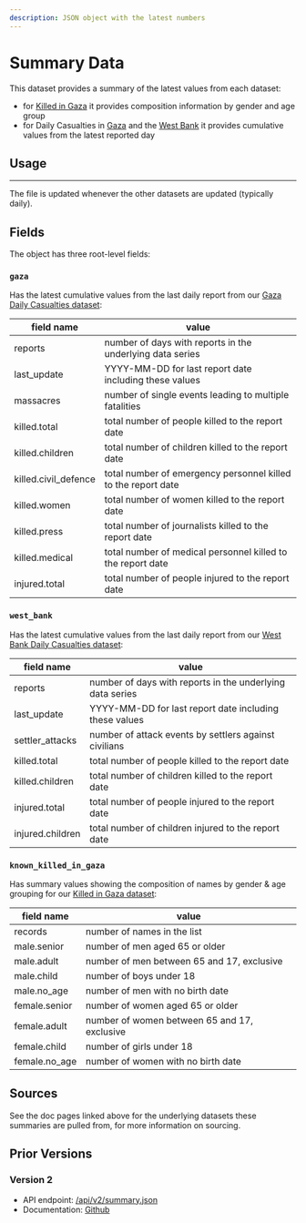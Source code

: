 ```yaml
---
description: JSON object with the latest numbers
---
```


# Summary Data

This dataset provides a summary of the latest values from each dataset:

- for [Killed in Gaza](/docs/killed-in-gaza) it provides composition information by gender and age group
- for Daily Casualties in [Gaza](/docs/casualties-daily) and the [West Bank](/docs/casualties-daily-west-bank) it provides cumulative values from the latest reported day

## Usage


<JSONFileLinks resource="Summary_V3" />

---

The file is updated whenever the other datasets are updated (typically daily).

## Fields

The object has three root-level fields:

### `gaza`

Has the latest cumulative values from the last daily report from our [Gaza Daily Casualties dataset](/docs/casualties-daily):

| field name           | value                                                         |
| -------------------- | ------------------------------------------------------------- |
| reports              | number of days with reports in the underlying data series     |
| last_update          | YYYY-MM-DD for last report date including these values        |
| massacres            | number of single events leading to multiple fatalities        |
| killed.total         | total number of people killed to the report date              |
| killed.children      | total number of children killed to the report date            |
| killed.civil_defence | total number of emergency personnel killed to the report date |
| killed.women         | total number of women killed to the report date               |
| killed.press         | total number of journalists killed to the report date         |
| killed.medical       | total number of medical personnel killed to the report date   |
| injured.total        | total number of people injured to the report date             |

### `west_bank`

Has the latest cumulative values from the last daily report from our [West Bank Daily Casualties dataset](/docs/casualties-daily-west-bank):

| field name       | value                                                     |
| ---------------- | --------------------------------------------------------- |
| reports          | number of days with reports in the underlying data series |
| last_update      | YYYY-MM-DD for last report date including these values    |
| settler_attacks  | number of attack events by settlers against civilians     |
| killed.total     | total number of people killed to the report date          |
| killed.children  | total number of children killed to the report date        |
| injured.total    | total number of people injured to the report date         |
| injured.children | total number of children injured to the report date       |

### `known_killed_in_gaza`

Has summary values showing the composition of names by gender & age grouping for our [Killed in Gaza dataset](/docs/killed-in-gaza):

| field name    | value                                        |
| ------------- | -------------------------------------------- |
| records       | number of names in the list                  |
| male.senior   | number of men aged 65 or older               |
| male.adult    | number of men between 65 and 17, exclusive   |
| male.child    | number of boys under 18                      |
| male.no_age   | number of men with no birth date             |
| female.senior | number of women aged 65 or older             |
| female.adult  | number of women between 65 and 17, exclusive |
| female.child  | number of girls under 18                     |
| female.no_age | number of women with no birth date           |

## Sources

See the doc pages linked above for the underlying datasets these summaries are pulled from, for more information on sourcing.

## Prior Versions

### Version 2

- API endpoint: [/api/v2/summary.json](/api/v2/summary.json)
- Documentation: [Github](https://github.com/TechForPalestine/palestine-datasets/blob/51c61e6bf4b273e822e2f534a2de4305776c266b/site/docs/summary.mdx)
